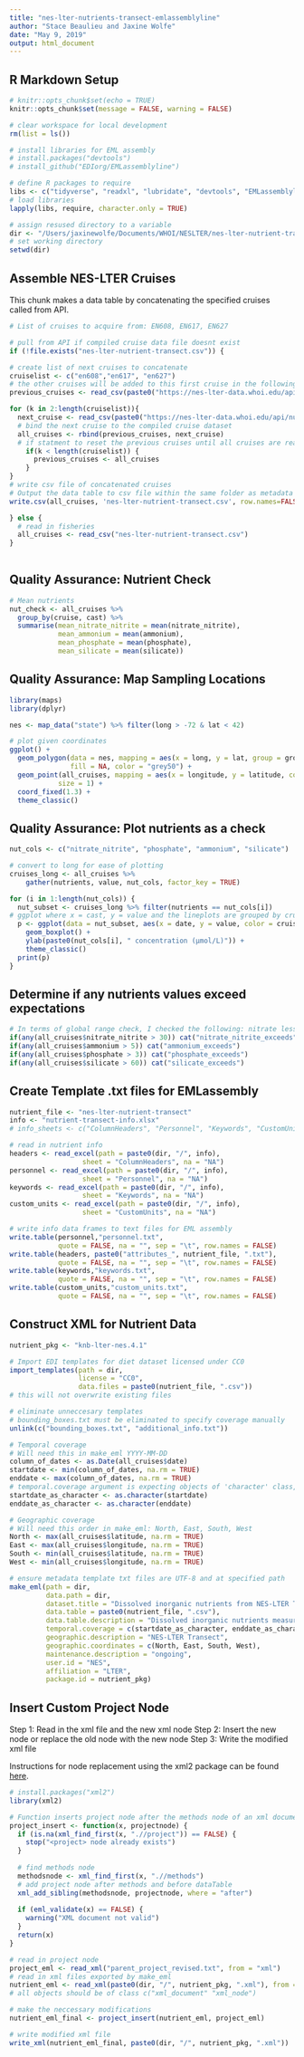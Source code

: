 ```yaml
---
title: "nes-lter-nutrients-transect-emlassemblyline"
author: "Stace Beaulieu and Jaxine Wolfe"
date: "May 9, 2019"
output: html_document
---
```


## R Markdown Setup

```r
# knitr::opts_chunk$set(echo = TRUE)
knitr::opts_chunk$set(message = FALSE, warning = FALSE)

# clear workspace for local development
rm(list = ls())

# install libraries for EML assembly
# install.packages("devtools")
# install_github("EDIorg/EMLassemblyline")

# define R packages to require
libs <- c("tidyverse", "readxl", "lubridate", "devtools", "EMLassemblyline", "EML")
# load libraries
lapply(libs, require, character.only = TRUE)

# assign resused directory to a variable
dir <- "/Users/jaxinewolfe/Documents/WHOI/NESLTER/nes-lter-nutrient-transect/"
# set working directory
setwd(dir)

```

## Assemble NES-LTER Cruises 

This chunk makes a data table by concatenating the specified cruises called from API.

```r
# List of cruises to acquire from: EN608, EN617, EN627

# pull from API if compiled cruise data file doesnt exist
if (!file.exists("nes-lter-nutrient-transect.csv")) {

# create list of next cruises to concatenate
cruiselist <- c("en608","en617", "en627")
# the other cruises will be added to this first cruise in the following for loop
previous_cruises <- read_csv(paste0("https://nes-lter-data.whoi.edu/api/nut/", cruiselist[1], ".csv"))

for (k in 2:length(cruiselist)){
  next_cruise <- read_csv(paste0("https://nes-lter-data.whoi.edu/api/nut/", cruiselist[k], ".csv"))
  # bind the next cruise to the compiled cruise dataset
  all_cruises <- rbind(previous_cruises, next_cruise)
  # if statment to reset the previous cruises until all cruises are read in
    if(k < length(cruiselist)) {
      previous_cruises <- all_cruises
    }
}
# write csv file of concatenated cruises
# Output the data table to csv file within the same folder as metadata files
write.csv(all_cruises, 'nes-lter-nutrient-transect.csv', row.names=FALSE)

} else {
  # read in fisheries
  all_cruises <- read_csv("nes-lter-nutrient-transect.csv")
}
  
```

## Quality Assurance: Nutrient Check
```r

# Mean nutrients
nut_check <- all_cruises %>% 
  group_by(cruise, cast) %>%
  summarise(mean_nitrate_nitrite = mean(nitrate_nitrite),
            mean_ammonium = mean(ammonium),
            mean_phosphate = mean(phosphate),
            mean_silicate = mean(silicate))

```

## Quality Assurance: Map Sampling Locations

```r
library(maps)
library(dplyr)

nes <- map_data("state") %>% filter(long > -72 & lat < 42)

# plot given coordinates
ggplot() +
  geom_polygon(data = nes, mapping = aes(x = long, y = lat, group = group),
               fill = NA, color = "grey50") +
  geom_point(all_cruises, mapping = aes(x = longitude, y = latitude, color = cruise),
            size = 1) + 
  coord_fixed(1.3) +
  theme_classic()

```


## Quality Assurance: Plot nutrients as a check

```r

nut_cols <- c("nitrate_nitrite", "phosphate", "ammonium", "silicate")

# convert to long for ease of plotting
cruises_long <- all_cruises %>%
    gather(nutrients, value, nut_cols, factor_key = TRUE)

for (i in 1:length(nut_cols)) {
  nut_subset <- cruises_long %>% filter(nutrients == nut_cols[i])
# ggplot where x = cast, y = value and the lineplots are grouped by cruise
  p <- ggplot(data = nut_subset, aes(x = date, y = value, color = cruise)) +
    geom_boxplot() +
    ylab(paste0(nut_cols[i], " concentration (µmol/L)")) +
    theme_classic()
  print(p)
}

```

## Determine if any nutrients values exceed expectations

```r

# In terms of global range check, I checked the following: nitrate less than 30 umol/l and ammonium less than 5 umol/l (based on Rees et al. 2006 https://doi.org/10.1016/j.dsr2.2006.05.008), phosphate less than 3 (I can't find a good reference quickly but this appears to be upper for Atlantic), silicate less than 60 (Elements of Physical Oceanography chapter on marine silica cycle, for deep Atlantic, this is probably too high). AR24B cast 4 has anomalously high ammonium, with samples 241, 242, and 243 higher than the global range check. Anything special about this cast, or these samples in particular?
if(any(all_cruises$nitrate_nitrite > 30)) cat("nitrate_nitrite_exceeds") 
if(any(all_cruises$ammonium > 5)) cat("ammonium_exceeds")
if(any(all_cruises$phosphate > 3)) cat("phosphate_exceeds")
if(any(all_cruises$silicate > 60)) cat("silicate_exceeds")

```

## Create Template .txt files for EMLassembly

```r

nutrient_file <- "nes-lter-nutrient-transect"
info <- "nutrient-transect-info.xlsx"
# info_sheets <- c("ColumnHeaders", "Personnel", "Keywords", "CustomUnits")

# read in nutrient info
headers <- read_excel(path = paste0(dir, "/", info), 
                  sheet = "ColumnHeaders", na = "NA")
personnel <- read_excel(path = paste0(dir, "/", info), 
                  sheet = "Personnel", na = "NA")
keywords <- read_excel(path = paste0(dir, "/", info), 
                  sheet = "Keywords", na = "NA")
custom_units <- read_excel(path = paste0(dir, "/", info), 
                  sheet = "CustomUnits", na = "NA")

# write info data frames to text files for EML assembly
write.table(personnel,"personnel.txt", 
            quote = FALSE, na = "", sep = "\t", row.names = FALSE)
write.table(headers, paste0("attributes_", nutrient_file, ".txt"), 
            quote = FALSE, na = "", sep = "\t", row.names = FALSE)
write.table(keywords,"keywords.txt", 
            quote = FALSE, na = "", sep = "\t", row.names = FALSE)
write.table(custom_units,"custom_units.txt", 
            quote = FALSE, na = "", sep = "\t", row.names = FALSE)

```


## Construct XML for Nutrient Data

```r

nutrient_pkg <- "knb-lter-nes.4.1"

# Import EDI templates for diet dataset licensed under CC0
import_templates(path = dir,
                 license = "CC0",
                 data.files = paste0(nutrient_file, ".csv"))
# this will not overwrite existing files

# eliminate unneccesary templates
# bounding_boxes.txt must be eliminated to specify coverage manually
unlink(c("bounding_boxes.txt", "additional_info.txt"))

# Temporal coverage
# Will need this in make_eml YYYY-MM-DD
column_of_dates <- as.Date(all_cruises$date)
startdate <- min(column_of_dates, na.rm = TRUE)
enddate <- max(column_of_dates, na.rm = TRUE)
# temporal.coverage argument is expecting objects of 'character' class, not 'Date'
startdate_as_character <- as.character(startdate)
enddate_as_character <- as.character(enddate)

# Geographic coverage
# Will need this order in make_eml: North, East, South, West
North <- max(all_cruises$latitude, na.rm = TRUE)
East <- max(all_cruises$longitude, na.rm = TRUE)
South <- min(all_cruises$latitude, na.rm = TRUE)
West <- min(all_cruises$longitude, na.rm = TRUE)

# ensure metadata template txt files are UTF-8 and at specified path
make_eml(path = dir,
         data.path = dir,
         dataset.title = "Dissolved inorganic nutrients from NES-LTER Transect cruises, including 4 macro-nutrients from water column bottle samples, ongoing since 2017",
         data.table = paste0(nutrient_file, ".csv"),
         data.table.description = "Dissolved inorganic nutrients measured from water column bottle samples taken on NES-LTER Transect cruises, ongoing since 2017, including nitrate + nitrite, ammonium, silicate, and phosphate.",
         temporal.coverage = c(startdate_as_character, enddate_as_character),
         geographic.description = "NES-LTER Transect",
         geographic.coordinates = c(North, East, South, West),
         maintenance.description = "ongoing",
         user.id = "NES",
         affiliation = "LTER",
         package.id = nutrient_pkg)

```

## Insert Custom Project Node

Step 1: Read in the xml file and the new xml node
Step 2: Insert the new node or replace the old node with the new node
Step 3: Write the modified xml file 

Instructions for node replacement using the xml2 package can be found [here](https://cran.r-project.org/web/packages/xml2/vignettes/modification.html).

```r
# install.packages("xml2")
library(xml2)

# Function inserts project node after the methods node of an xml document
project_insert <- function(x, projectnode) {
  if (is.na(xml_find_first(x, ".//project")) == FALSE) {
    stop("<project> node already exists")
  }
  
  # find methods node
  methodsnode <- xml_find_first(x, ".//methods")
  # add project node after methods and before dataTable
  xml_add_sibling(methodsnode, projectnode, where = "after")
  
  if (eml_validate(x) == FALSE) {
    warning("XML document not valid")
  }
  return(x)
}

# read in project node
project_eml <- read_xml("parent_project_revised.txt", from = "xml")
# read in xml files exported by make_eml
nutrient_eml <- read_xml(paste0(dir, "/", nutrient_pkg, ".xml"), from = "xml")
# all objects should be of class c("xml_document" "xml_node")

# make the neccessary modifications
nutrient_eml_final <- project_insert(nutrient_eml, project_eml)

# write modified xml file
write_xml(nutrient_eml_final, paste0(dir, "/", nutrient_pkg, ".xml"))

```

